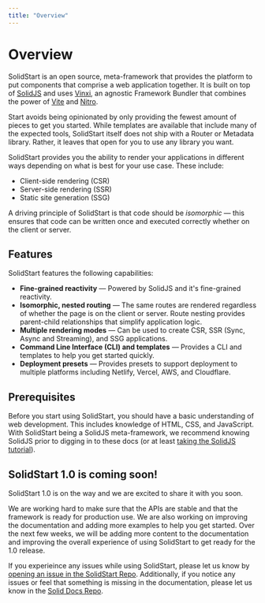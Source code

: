 ```yaml
---
title: "Overview"
---
```


# Overview

SolidStart is an open source, meta-framework that provides the platform to put components that comprise a web application together.
It is built on top of [SolidJS](/) and uses [Vinxi](https://vinxi.vercel.app/), an agnostic Framework Bundler that combines the power of [Vite](https://vitejs.dev) and [Nitro](https://nitro.unjs.io/).

Start avoids being opinionated by only providing the fewest amount of pieces to get you started.
While templates are available that include many of the expected tools, SolidStart itself does not ship with a Router or Metadata library.
Rather, it leaves that open for you to use any library you want.

SolidStart provides you the ability to render your applications in different ways depending on what is best for your use case.
These include:

- Client-side rendering (CSR)
- Server-side rendering (SSR)
- Static site generation (SSG)

A driving principle of SolidStart is that code should be _isomorphic_ &mdash; this ensures that code can be written once and executed correctly whether on the client or server.

## Features

SolidStart features the following capabilities:

- **Fine-grained reactivity** &mdash; Powered by SolidJS and it's fine-grained reactivity.
- **Isomorphic, nested routing** &mdash; The same routes are rendered regardless of whether the page is on the client or server.
  Route nesting provides parent-child relationships that simplify application logic.
- **Multiple rendering modes** &mdash; Can be used to create CSR, SSR (Sync, Async and Streaming), and SSG applications.
- **Command Line Interface (CLI) and templates** &mdash; Provides a CLI and templates to help you get started quickly.
- **Deployment presets** &mdash; Provides presets to support deployment to multiple platforms including Netlify, Vercel, AWS, and Cloudflare.

## Prerequisites

Before you start using SolidStart, you should have a basic understanding of web development.
This includes knowledge of HTML, CSS, and JavaScript.
With SolidStart being a SolidJS meta-framework, we recommend knowing SolidJS prior to digging in to these docs (or at least [taking the SolidJS tutorial](https://www.solidjs.com/tutorial)).

## SolidStart 1.0 is coming soon!

SolidStart 1.0 is on the way and we are excited to share it with you soon.

We are working hard to make sure that the APIs are stable and that the framework is ready for production use.
We are also working on improving the documentation and adding more examples to help you get started.
Over the next few weeks, we will be adding more content to the documentation and improving the overall experience of using SolidStart to get ready for the 1.0 release.

If you experieince any issues while using SolidStart, please let us know by [opening an issue in the SolidStart Repo](https://github.com/solidjs/solid-start/issues).
Additionally, if you notice any issues or feel that something is missing in the documentation, please let us know in the [Solid Docs Repo](https://github.com/solidjs/solid-docs-next/issues).

